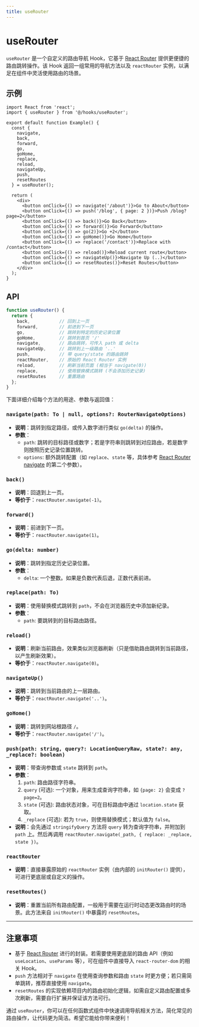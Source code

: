 ```yaml
---
title: useRouter
---
```


# useRouter

`useRouter` 是一个自定义的路由导航 Hook，它基于 [React Router](https://reactrouter.com/) 提供更便捷的路由跳转操作。该 Hook 返回一组常用的导航方法以及 `reactRouter` 实例，以满足在组件中灵活使用路由的场景。

## 示例

```tsx copy
import React from 'react';
import { useRouter } from '@/hooks/useRouter';

export default function Example() {
  const {
    navigate,
    back,
    forward,
    go,
    goHome,
    replace,
    reload,
    navigateUp,
    push,
    resetRoutes
  } = useRouter();

  return (
    <div>
      <button onClick={() => navigate('/about')}>Go to About</button>
      <button onClick={() => push('/blog', { page: 2 })}>Push /blog?page=2</button>
      <button onClick={() => back()}>Go Back</button>
      <button onClick={() => forward()}>Go Forward</button>
      <button onClick={() => go(2)}>Go +2</button>
      <button onClick={() => goHome()}>Go Home</button>
      <button onClick={() => replace('/contact')}>Replace with /contact</button>
      <button onClick={() => reload()}>Reload current route</button>
      <button onClick={() => navigateUp()}>Navigate Up (..)</button>
      <button onClick={() => resetRoutes()}>Reset Routes</button>
    </div>
  );
}
```

## API

```ts copy
function useRouter() {
  return {
    back,           // 回到上一页
    forward,        // 前进到下一页
    go,             // 跳转到特定的历史记录位置
    goHome,         // 跳转到首页 '/'
    navigate,       // 路由跳转，可传入 path 或 delta
    navigateUp,     // 跳转到上一级路由 '..'
    push,           // 带 query/state 的路由跳转
    reactRouter,    // 原始的 React Router 实例
    reload,         // 刷新当前页面 (相当于 navigate(0))
    replace,        // 使用替换模式跳转 (不会添加历史记录)
    resetRoutes     // 重置路由
  };
}
```

下面详细介绍每个方法的用途、参数与返回值：

### `navigate(path: To | null, options?: RouterNavigateOptions)`

- **说明**：跳转到指定路径，或传入数字进行类似 `go(delta)` 的操作。
- **参数**：
  - `path`: 跳转的目标路径或数字；若是字符串则跳转到对应路由，若是数字则按照历史记录位置跳转。
  - `options`: 额外跳转配置（如 `replace`、`state` 等，具体参考 [React Router navigate](https://reactrouter.com/en/main/hooks/use-navigate) 的第二个参数）。

### `back()`

- **说明**：回退到上一页。
- **等价于**：`reactRouter.navigate(-1)`。

### `forward()`

- **说明**：前进到下一页。
- **等价于**：`reactRouter.navigate(1)`。

### `go(delta: number)`

- **说明**：跳转到指定历史记录位置。
- **参数**：
  - `delta`: 一个整数。如果是负数代表后退，正数代表前进。

### `replace(path: To)`

- **说明**：使用替换模式跳转到 `path`，不会在浏览器历史中添加新纪录。
- **参数**：
  - `path`: 要跳转到的目标路由路径。

### `reload()`

- **说明**：刷新当前路由，效果类似浏览器刷新（只是借助路由跳转到当前路径，以产生刷新效果）。
- **等价于**：`reactRouter.navigate(0)`。

### `navigateUp()`

- **说明**：跳转到当前路由的上一层路由。
- **等价于**：`reactRouter.navigate('..')`。

### `goHome()`

- **说明**：跳转到网站根路径 `/`。
- **等价于**：`reactRouter.navigate('/')`。

### `push(path: string, query?: LocationQueryRaw, state?: any, _replace?: boolean)`

- **说明**：带查询参数或 `state` 跳转到 `path`。
- **参数**：
  1. `path`: 路由路径字符串。
  2. `query` (可选): 一个对象，用来生成查询字符串，如 `{page: 2}` 会变成 `?page=2`。
  3. `state` (可选): 路由状态对象，可在目标路由中通过 `location.state` 获取。
  4. `_replace` (可选): 若为 `true`，则使用替换模式；默认值为 `false`。
- **说明**：会先通过 `stringifyQuery` 方法将 `query` 转为查询字符串，并附加到 `path` 上。然后再调用 `reactRouter.navigate(_path, { replace: _replace, state })`。

### `reactRouter`

- **说明**：直接暴露原始的 `reactRouter` 实例（由内部的 `initRouter()` 提供），可进行更底层或自定义的操作。

### `resetRoutes()`

- **说明**：重置当前所有路由配置，一般用于需要在运行时动态更改路由时的场景。此方法来自 `initRouter()` 中暴露的 `resetRoutes`。

---

## 注意事项

- 基于 [React Router](https://reactrouter.com/) 进行的封装。若需要使用更底层的路由 API（例如 `useLocation`、`useParams` 等），可在组件中直接导入 `react-router-dom` 的相关 Hook。
- `push` 方法相对于 `navigate` 在使用查询参数和路由 `state` 时更方便；若只需简单跳转，推荐直接使用 `navigate`。
- `resetRoutes` 的实现依赖项目内的路由初始化逻辑，如需自定义路由配置或多次刷新，需要自行扩展并保证该方法可行。

通过 `useRouter`，你可以在任何函数式组件中快速调用导航相关方法，简化常见的路由操作，让代码更为简洁。希望它能给你带来便利！